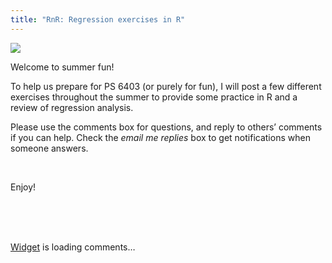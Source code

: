 ```yaml
---
title: "RnR: Regression exercises in R"
---
```


![](RnRlogo.png)

Welcome to summer fun!

To help us prepare for PS 6403 (or purely for fun), I will post a few different exercises throughout the summer to provide some practice in R and a review of regression analysis.

Please use the comments box for questions, and reply to others' comments if you can help. Check the *email me replies* box to get notifications when someone answers. 

<br>

Enjoy!


<br><br><br>


<!-- begin wwww.htmlcommentbox.com -->
 <div id="HCB_comment_box"><a href="http://www.htmlcommentbox.com">Widget</a> is loading comments...</div>
 <script type="text/javascript" id="hcb"> /*<!--*/ if(!window.hcb_user){hcb_user={};} (function(){var s=document.createElement("script"), l=hcb_user.PAGE || (""+window.location).replace(/'/g,"%27"), h="//www.htmlcommentbox.com";s.setAttribute("type","text/javascript");s.setAttribute("src", h+"/jread?page="+encodeURIComponent(l).replace("+","%2B")+"&mod=%241%24wq1rdBcg%24D3qTqcy1mbeTuyGVUfmpk0"+"&opts=17294&num=10&ts=1527532556956");if (typeof s!="undefined") document.getElementsByTagName("head")[0].appendChild(s);})(); /*-->*/ </script>
<!-- end www.htmlcommentbox.com -->